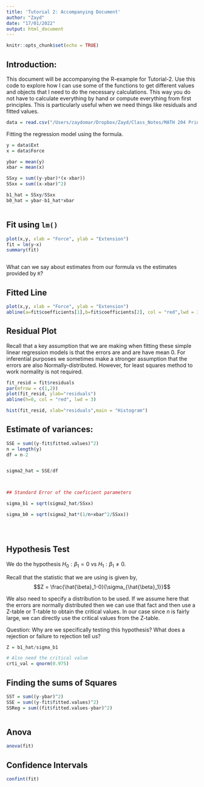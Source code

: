 ```yaml
---
title: 'Tutorial 2: Accompanying Document'
author: "Zayd"
date: "17/01/2022"
output: html_document
---
```


```r
knitr::opts_chunk$set(echo = TRUE)
```

## Introduction:

This document will be accompanying the R-example for Tutorial-2. Use this code to explore how I can use some of the functions to get different values and objects that I need to do the necessary calculations. This way you do not have to calculate everything by hand or compute everything from first principles. This is particularly useful when we need things like residuals and fitted values.


```r
data = read.csv("/Users/zaydomar/Dropbox/Zayd/Class_Notes/MATH 204 Principles of Statistics/Tutorials/Tutorial 1/Temp_Data.csv")

```


Fitting the regression model using the formula.
```r

y = data$Ext
x = data$Force

ybar = mean(y)
xbar = mean(x)

SSxy = sum((y-ybar)*(x-xbar))
SSxx = sum((x-xbar)^2)

b1_hat = SSxy/SSxx
b0_hat = ybar-b1_hat*xbar



```



## Fit using $\mathtt{lm()}$

```r

plot(x,y, xlab = "Force", ylab = "Extension")
fit = lm(y~x)
summary(fit)



```

What can we say about estimates from our formula vs the estimates provided by $\mathtt{R}$? 


## Fitted Line

```r

plot(x,y, xlab = "Force", ylab = "Extension")
abline(a=fit$coefficients[1],b=fit$coefficients[2], col = "red",lwd = 3)

```

## Residual Plot

Recall that a key assumption that we are making when fitting these simple linear regression models is that the errors are \textit{homoskedastic} and are have mean 0. For inferential purposes we sometimes make a stronger assumption that the errors are also Normally-distributed. However, for least squares method to work normality is not required.

```r

fit_resid = fit$residuals
par(mfrow = c(1,2))
plot(fit_resid, ylab="residuals")
abline(h=0, col = "red", lwd = 3)

hist(fit_resid, xlab="residuals",main = "Histogram")


```


<!-- What can we say based on these observations-->


## Estimate of variances:

```r

SSE = sum((y-fit$fitted.values)^2)   
n = length(y)
df = n-2


sigma2_hat = SSE/df



## Standard Error of the coeficient parameters

sigma_b1 = sqrt(sigma2_hat/SSxx)

sigma_b0 = sqrt(sigma2_hat*(1/n+xbar^2/SSxx))





```


<!-- What can we say about our computed std error -->

## Hypothesis Test

We do the hypothesis $H_0:\beta_1=0$ vs $H_1:\beta_1 \neq 0$. 

Recall that the statistic that we are using is given by, $$Z = \frac{\hat{\beta}_1-0}{\sigma_{\hat{\beta}_1}}$$

We also need to specify a distribution to be used. If we assume here that the errors are normally distributed then we can use that fact and then use a Z-table or T-table to obtain the critical values. In our case since $n$ is fairly large, we can directly use the critical values from the Z-table.


Question: Why are we specifically testing this hypothesis? What does a rejection or failure to rejection tell us?




```r

Z = b1_hat/sigma_b1

# Also need the critical value
crti_val = qnorm(0.975)


```




## Finding the sums of Squares

```r
SST = sum((y-ybar)^2)
SSE = sum((y-fit$fitted.values)^2)   
SSReg = sum((fit$fitted.values-ybar)^2)   



```


## Anova

```r
anova(fit)

```


<!-- Again what can we say about the anova table values and our sums of squares -->

## Confidence Intervals
```r
confint(fit)


```